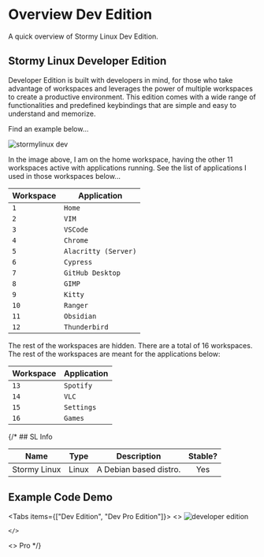 
# Overview Dev Edition

A quick overview of Stormy Linux Dev Edition.

## Stormy Linux Developer Edition

Developer Edition is built with developers in mind, for those who take advantage of workspaces and leverages the power of multiple workspaces to create a productive environment. This edition comes with a wide range of functionalities and predefined keybindings that are simple and easy to understand and memorize.

Find an example below...

<Image src={dev} alt="stormylinux dev"/>

In the image above, I am on the home workspace, having the other 11 workspaces active with applications running. See the list of applications I used in those workspaces below...

| Workspace     | Application         |
|---|---|
| `1`           | `Home`              |
| `2`           | `VIM`               |
| `3`           | `VSCode`            |
| `4`           | `Chrome`            |
| `5`           | `Alacritty (Server)`|
| `6`           | `Cypress`           |
| `7`           | `GitHub Desktop`    |
| `8`           | `GIMP`              |
| `9`           | `Kitty`             |
| `10`          | `Ranger`            |
| `11`          | `Obsidian`          |
| `12`          | `Thunderbird`       |

The rest of the workspaces are hidden. There are a total of 16 workspaces. The rest of the workspaces are meant for the applications below:

| Workspace     | Application         |
|---|---|
| `13`           | `Spotify`           |
| `14`           | `VLC`               |
| `15`           | `Settings`          |
| `16`           | `Games`             |

{/* ## SL Info

|     Name     | Type  | Description            | Stable? |
| :----------: | :---: | ---------------------- | :-----: |
| Stormy Linux | Linux | A Debian based distro. |   Yes   |

## Example Code Demo

<Tabs items={["Dev Edition", "Dev Pro Edition"]}>
  <Tab>
    <>
        <Image src={dev} alt="developer edition" />

    </>

  </Tab>
  <Tab>
    <>
        Pro
    </>

  </Tab>
</Tabs> */}
